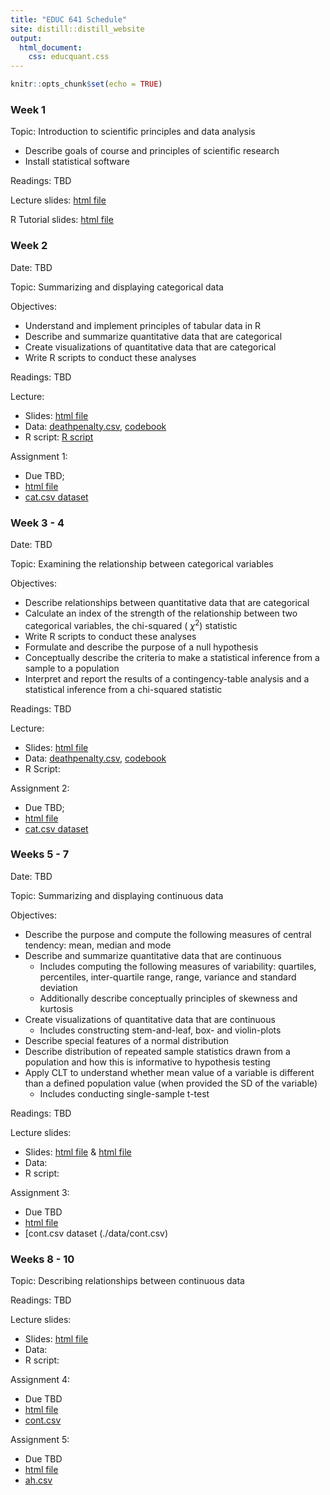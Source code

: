 ```yaml
---
title: "EDUC 641 Schedule"
site: distill::distill_website
output:
  html_document:
    css: educquant.css
---
```


```r
knitr::opts_chunk$set(echo = TRUE)
```

### Week 1

Topic: Introduction to scientific principles and data analysis

 * Describe goals of course and principles of scientific research
 * Install statistical software

Readings: TBD

Lecture slides: [html file](./slides/EDUC641_1_intro.html)

R Tutorial slides: [html file](./slides/tutorial.html)

### Week 2 

Date: TBD

Topic: Summarizing and displaying categorical data

Objectives:

 * Understand and implement principles of tabular data in R
 * Describe and summarize quantitative data that are categorical
 * Create visualizations of quantitative data that are categorical
 * Write R scripts to conduct these analyses

Readings: TBD

Lecture: 

 * Slides: [html file](./slides/EDUC641_2_categ_1.html)
 * Data: [deathpenalty.csv](./data/deathpenalty.csv), [codebook](./data/deathpenalty.csv)
 * R script: [R script](./slides/EDUC641_2_code.R)

Assignment 1: 

 * Due TBD; 
 * [html file](./assignments/assignment01.html)
 * [cat.csv dataset](./data/cat.csv)

### Week 3 - 4

Date: TBD

Topic: Examining the relationship between categorical variables

Objectives:

 * Describe relationships between quantitative data that are categorical
 * Calculate an index of the strength of the relationship between two categorical variables, the chi-squared ( $\chi^2$) statistic
 * Write R scripts to conduct these analyses
 * Formulate and describe the purpose of a null hypothesis
 * Conceptually describe the criteria to make a statistical inference from a sample to a population
 * Interpret and report the results of a contingency-table analysis and a statistical inference from a chi-squared statistic

Readings: TBD

Lecture:

 * Slides: [html file](./slides/EDUC641_2_categ_2.html)
 * Data: [deathpenalty.csv](./data/deathpenalty.csv), [codebook](./data/deathpenalty.csv)
 * R Script: 
 
Assignment 2: 

 * Due TBD; 
 * [html file](./assignments/assignment02.html)
 * [cat.csv dataset](./data/cat.csv)

### Weeks 5 - 7

Date: TBD

Topic: Summarizing and displaying continuous data

Objectives:

 * Describe the purpose and compute the following measures of central tendency: mean, median and mode
 * Describe and summarize quantitative data that are continuous
    + Includes computing the following measures of variability: quartiles, percentiles, inter-quartile range, range, variance and standard deviation
    + Additionally describe conceptually principles of skewness and kurtosis
 * Create visualizations of quantitative data that are continuous
    + Includes constructing stem-and-leaf, box- and violin-plots
 * Describe special features of a normal distribution
 * Describe distribution of repeated sample statistics drawn from a population and how this is informative to hypothesis testing
 * Apply CLT to understand whether mean value of a variable is different than a defined population value (when provided the SD of the variable)
   + Includes conducting single-sample t-test
   
Readings: TBD

Lecture slides: 

 * Slides: [html file](./slides/continuous_l1.html) \& [html file](./slides/continuous_l2.html)
 * Data:
 * R script:

Assignment 3: 

 * Due TBD
 * [html file](./assignments/assignment03.html)
 * [cont.csv dataset (./data/cont.csv)



### Weeks 8 - 10

Topic: Describing relationships between continuous data

Readings: TBD

Lecture slides: 

 * Slides: [html file](./slides/EDUC641_4_continuous_2.html)
 * Data:
 * R script:

Assignment 4: 

 * Due TBD
 * [html file](./assignments/assignment04.html)
 * [cont.csv](./data/cont.csv)


Assignment 5: 

 * Due TBD
 * [html file](./assignments/assignment05.html)
 * [ah.csv](./data/ah.csv)

